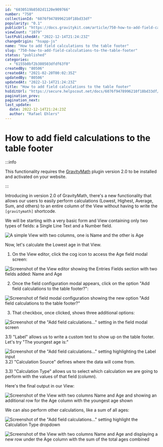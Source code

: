 ```yaml
---
id: "6030519b8502d1120e909766"
number: "750"
collectionId: "6076f9478996210f18bd33df"
popularity: "0.1"
publicUrl: "https://docs.gravitykit.com/article/750-how-to-add-field-calculations-to-the-table-footer"
viewCount: "1079"
lastPublishedAt: "2022-12-14T21:24:23Z"
changeOrigin: "hsapp-js"
name: "How to add field calculations to the table footer"
slug: "750-how-to-add-field-calculations-to-the-table-footer"
status: "published"
categories: 
  - "6155b0bf2b380503dfdf63f0"
createdBy: "80506"
createdAt: "2021-02-20T00:02:35Z"
updatedBy: "80506"
updatedAt: "2022-12-14T21:24:23Z"
title: "How to add field calculations to the table footer"
hsEditUrl: "https://secure.helpscout.net/docs/6076f9478996210f18bd33df/article/6030519b8502d1120e909766"
pagination_prev: 
pagination_next: 
last_update:
  date: 2022-12-14T21:24:23Z
  author: "Rafael Ehlers"
---
```


# How to add field calculations to the table footer


:::info

This functionality requires the [GravityMath](https://www.gravitykit.com/extensions/math/) plugin version 2.0 to be installed and activated on your website.

:::



Introducing in version 2.0 of GravityMath, there's a new functionality that allows our users to easily perform calculations (Lowest, Highest, Average, Sum, and others) to an entire column of the View without having to write the `[gravitymath]` shortcode.

We will be starting with a very basic form and View containing only two types of fields: a Single Line Text and a Number field.

![A simple View with two columns, one is Name and the other is Age](https://s3.amazonaws.com/helpscout.net/docs/assets/54c58489e4b051242988532c/images/603052f80a2dae5b58fb1bde/file-7rsOdCDGVH.png)

Now, let's calculate the Lowest age in that View.

1) On the View editor, click the cog icon to access the Age field modal screen:

![Screenshot of the View editor showing the Entries Fields section with two fields added: Name and Age](https://s3.amazonaws.com/helpscout.net/docs/assets/54c58489e4b051242988532c/images/603054270a2dae5b58fb1be4/file-ZsNEL3D2yo.png)

2) Once the field configuration modal appears, click on the option "Add field calculations to the table footer?":

![Screenshot of field modal configuration showing the new option "Add field calculations to the table footer?"](https://s3.amazonaws.com/helpscout.net/docs/assets/54c58489e4b051242988532c/images/603054aeb3ebfb109b584510/file-0Z7euCIJuU.png)

3) That checkbox, once clicked, shows three additional options:

![Screenshot of the "Add field calculations..." setting in the field modal screen](https://s3.amazonaws.com/helpscout.net/docs/assets/54c58489e4b051242988532c/images/6030556924d2d21e45ed8649/file-ShblnPaY3L.png)

3.1) "Label" allows us to write a custom text to show up on the table footer. Let's try "The youngest age is:"

![Screenshot of the "Add field calculations..." setting highlighting the Label input](https://s3.amazonaws.com/helpscout.net/docs/assets/54c58489e4b051242988532c/images/603055f5b3ebfb109b584512/file-uZWPlo3QuC.png)3.2) "Calculation Source" defines where the data will come from.

3.3) "Calculation Type" allows us to select which calculation we are going to perform with the values of that field (column).

Here's the final output in our View:

![Screenshot of the View with two columns Name and Age and showing an additional row for the Age column with the youngest age shown](https://s3.amazonaws.com/helpscout.net/docs/assets/54c58489e4b051242988532c/images/60305674b3ebfb109b584514/file-VHPKoYOCVn.png)

We can also perform other calculations, like a sum of all ages:

![Screenshot of the "Add field calculations..." setting highlight the Calculation Type dropdown](https://s3.amazonaws.com/helpscout.net/docs/assets/54c58489e4b051242988532c/images/603059f60a2dae5b58fb1beb/file-cogUxvPxro.png)

![Screenshot of the View with two columns Name and Age and displaying a new row under the Age column with the sum of the total ages combined](https://s3.amazonaws.com/helpscout.net/docs/assets/54c58489e4b051242988532c/images/60305922b3ebfb109b58451c/file-lqV4DXUBWa.png)